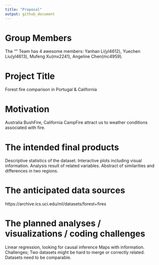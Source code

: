```yaml
---
title: "Proposal"
output: github_document
---
```


# Group Members
The "" Team has 4 awesome members: Yanhan Li(yl4612), Yuechen Liu(yl4613), Mufeng Xu(mx2241), Angeline Chen(mc4959).

# Project Title
Forest fire comparison in Portugal & California

# Motivation
Australia BushFire, California CampFire attract us to weather conditions associated with fire.

# The intended final products
Descriptive statistics of the dataset.  Interactive plots including visual information. Analysis result of related variables. Abstract of similarities and differences in two regions.

# The anticipated data sources
https://archive.ics.uci.edu/ml/datasets/forest+fires

# The planned analyses / visualizations / coding challenges
Linear regression, looking for causal inference
Maps with information. 
Challenges; Two datasets might be hard to merge or correctly related. Datasets need to be comparable.





